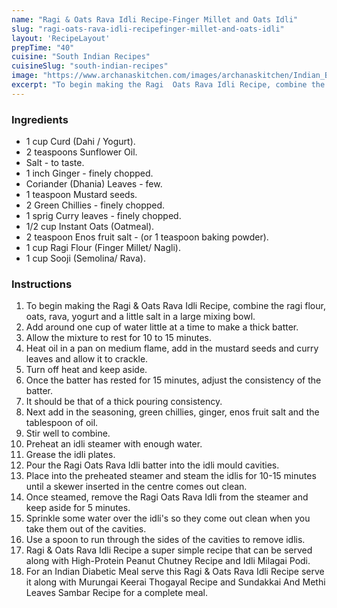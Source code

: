 ---
name: "Ragi & Oats Rava Idli Recipe-Finger Millet and Oats Idli"
slug: "ragi-oats-rava-idli-recipefinger-millet-and-oats-idli"
layout: 'RecipeLayout'
prepTime: "40"
cuisine: "South Indian Recipes"
cuisineSlug: "south-indian-recipes"
image: "https://www.archanaskitchen.com/images/archanaskitchen/Indian_Breakfast_Tiffins/Ragi_Rava_Idli_Recipe_Millet_Vegetarian_Breakfast-2.jpg"
excerpt: "To begin making the Ragi  Oats Rava Idli Recipe, combine the ragi flour, oats, rava, yogurt and a little salt in a large mixing bowl"
---

### Ingredients

- 1 cup Curd (Dahi / Yogurt).
- 2 teaspoons Sunflower Oil.
- Salt - to taste.
- 1 inch Ginger - finely chopped.
- Coriander (Dhania) Leaves - few.
- 1 teaspoon Mustard seeds.
- 2 Green Chillies - finely chopped.
- 1 sprig Curry leaves - finely chopped.
- 1/2 cup Instant Oats (Oatmeal).
- 2 teaspoon Enos fruit salt - (or 1 teaspoon baking powder).
- 1 cup Ragi Flour (Finger Millet/ Nagli).
- 1 cup Sooji (Semolina/ Rava).

### Instructions

1. To begin making the Ragi & Oats Rava Idli Recipe, combine the ragi flour, oats, rava, yogurt and a little salt in a large mixing bowl.
1. Add around one cup of water little at a time to make a thick batter.
1.  Allow the mixture to rest for 10 to 15 minutes.
1. Heat oil in a pan on medium flame, add in the mustard seeds and curry leaves and allow it to crackle.
1. Turn off heat and keep aside.
1. Once the batter has rested for 15 minutes, adjust the consistency of the batter.
1. It should be that of a thick pouring consistency.
1.  Next add in the seasoning, green chillies, ginger, enos fruit salt and the tablespoon of oil.
1. Stir well to combine.
1. Preheat an idli steamer with enough water.
1. Grease the idli plates.
1. Pour the Ragi Oats Rava Idli batter into the idli mould cavities.
1. Place into the preheated steamer and steam the idlis for 10-15 minutes until a skewer inserted in the centre comes out clean.
1. Once steamed, remove the Ragi Oats Rava Idli from the steamer and keep aside for 5 minutes.
1. Sprinkle some water over the idli's so they come out clean when you take them out of the cavities.
1. Use a spoon to run through the sides of the cavities to remove idlis.
1. Ragi & Oats Rava Idli Recipe a super simple recipe that can be served along with High-Protein Peanut Chutney Recipe and Idli Milagai Podi.
1. For an Indian Diabetic Meal serve this Ragi & Oats Rava Idli Recipe serve it along with Murungai Keerai Thogayal Recipe and Sundakkai And Methi Leaves Sambar Recipe for a complete meal.
